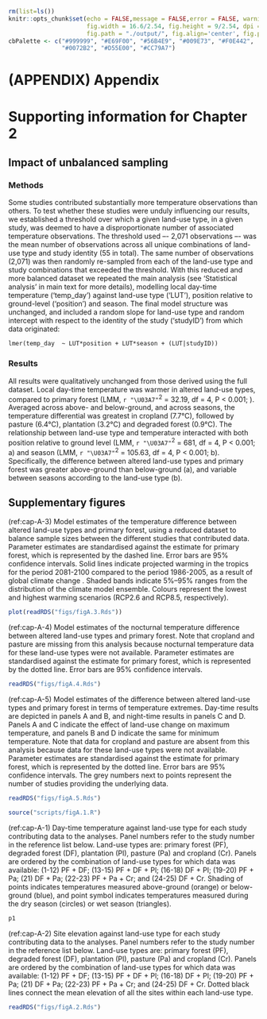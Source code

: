 \clearpage
\fancyhead[R]{Appendix \thechapter}

```r
rm(list=ls())
knitr::opts_chunk$set(echo = FALSE,message = FALSE,error = FALSE, warning = FALSE, 
                      fig.width = 16.6/2.54, fig.height = 9/2.54, dpi = 800, 
                      fig.path = "./output/", fig.align='center', fig.pos = 'H')
cbPalette <- c("#999999", "#E69F00", "#56B4E9", "#009E73", "#F0E442", 
               "#0072B2", "#D55E00", "#CC79A7")
```

# (APPENDIX) Appendix {-} 

# Supporting information for Chapter 2

## Impact of unbalanced sampling {#text-A-1}

### Methods

Some studies contributed substantially more temperature observations than others. To test whether these studies were unduly influencing our results, we established a threshold over which a given land-use type, in a given study, was deemed to have a disproportionate number of associated temperature observations. The threshold used –- 2,071 observations –- was the mean number of observations across all unique combinations of land-use type and study identity (55 in total). The same number of observations (2,071) was then randomly re-sampled from each of the land-use type and study combinations that exceeded the threshold. With this reduced and more balanced dataset we repeated the main analysis (see 'Statistical analysis' in main text for more details), modelling local day-time temperature ('temp_day') against land-use type ('LUT'), position relative to ground-level ('position') and season. The final model structure was unchanged, and included a random slope for land-use type and random intercept with respect to the identity of the study ('studyID') from which data originated:

`lmer(temp_day  ~ LUT*position + LUT*season + (LUT|studyID))`

### Results

All results were qualitatively unchanged from those derived using the full dataset. Local day-time temperature was warmer in altered land-use types, compared to primary forest (LMM, `r "\U03A7"`^2^ = 32.19, df = 4, P < 0.001; \autoref{fig:fig-A-3}). Averaged across above- and below-ground, and across seasons, the temperature differential was greatest in cropland (7.7&deg;C), followed by pasture (6.4&deg;C), plantation (3.2&deg;C) and degraded forest (0.9&deg;C).
The relationship between land-use type and temperature interacted with both position relative to ground level (LMM, `r "\U03A7"`^2^ = 681, df = 4, P < 0.001; \autoref{fig:fig-A-3}a) and season (LMM, `r "\U03A7"`^2^ = 105.63, df = 4, P < 0.001; \autoref{fig:fig-A-3}b). Specifically, the difference between altered land-use types and primary forest was greater above-ground than below-ground (\autoref{fig:fig-A-3}a), and variable between seasons according to the land-use type (\autoref{fig:fig-A-3}b).

\pagebreak

## Supplementary figures

(ref:cap-A-3) Model estimates of the temperature difference between altered land-use types and primary forest, using a reduced dataset to balance sample sizes between the different studies that contributed data. Parameter estimates are standardised against the estimate for primary forest, which is represented by the dashed line. Error bars are 95\% confidence intervals. Solid lines indicate projected warming in the tropics for the period 2081-2100 compared to the period 1986-2005, as a result of global climate change \citep{ipcc_climate_2013}. Shaded bands indicate 5\%–95\% ranges from the distribution of the climate model ensemble. Colours represent the lowest and highest warming scenarios (RCP2.6 and RCP8.5, respectively).

```r
plot(readRDS("figs/figA.3.Rds"))
```

(ref:cap-A-4) Model estimates of the nocturnal temperature difference between altered land-use types and primary forest. Note that cropland and pasture are missing from this analysis because nocturnal temperature data for these land-use types were not available. Parameter estimates are standardised against the estimate for primary forest, which is represented by the dotted line. Error bars are 95% confidence intervals.

```r

readRDS("figs/figA.4.Rds")

```

(ref:cap-A-5) Model estimates of the difference between altered land-use types and primary forest in terms of temperature extremes. Day-time results are depicted in panels A and B, and night-time results in panels C and D. Panels A and C indicate the effect of land-use change on maximum temperature, and panels B and D indicate the same for minimum temperature. Note that data for cropland and pasture are absent from this analysis because data for these land-use types were not available. Parameter estimates are standardised against the estimate for primary forest, which is represented by the dotted line. Error bars are 95% confidence intervals. The grey numbers next to points represent the number of studies providing the underlying data.

```r
readRDS("figs/figA.5.Rds")

```

```r
source("scripts/figA.1.R")
```

(ref:cap-A-1) Day-time temperature against land-use type for each study contributing data to the analyses. Panel numbers refer to the study number in the reference list below. Land-use types are: primary forest (PF), degraded forest (DF), plantation (Pl), pasture (Pa) and cropland (Cr). Panels are ordered by the combination of land-use types for which data was available: (1-12) PF + DF; (13-15) PF + DF + Pl; (16-18) DF + Pl; (19-20) PF + Pa; (21) DF + Pa; (22-23) PF + Pa + Cr; and (24-25) DF + Cr. Shading of points indicates temperatures measured above-ground (orange) or below-ground (blue), and point symbol indicates temperatures measured during the dry season (circles) or wet season (triangles).

```r
p1

```

(ref:cap-A-2) Site elevation against land-use type for each study contributing data to the analyses. Panel numbers refer to the study number in the reference list below. Land-use types are: primary forest (PF), degraded forest (DF), plantation (Pl), pasture (Pa) and cropland (Cr). Panels are ordered by the combination of land-use types for which data was available: (1-12) PF + DF; (13-15) PF + DF + Pl; (16-18) DF + Pl; (19-20) PF + Pa; (21) DF + Pa; (22-23) PF + Pa + Cr; and (24-25) DF + Cr. Dotted black lines connect the mean elevation of all the sites within each land-use type.

```r

readRDS("figs/figA.2.Rds")

```






